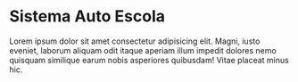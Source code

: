 
<Meta title="Introduction/Welcome" />

# Sistema Auto Escola

Lorem ipsum dolor sit amet consectetur adipisicing elit. Magni, iusto
eveniet, laborum aliquam odit itaque aperiam illum impedit dolores nemo
quisquam similique earum nobis asperiores quibusdam! Vitae placeat minus
hic.
